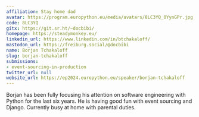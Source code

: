 ```yaml
---
affiliation: Stay home dad
avatar: https://program.europython.eu/media/avatars/8LC3YQ_0YynGPr.jpg
code: 8LC3YQ
gitx: https://git.sr.ht/~docbibi/
homepage: https://steadymonkey.eu/
linkedin_url: https://www.linkedin.com/in/btchakaloff/
mastodon_url: https://freiburg.social/@docbibi
name: Borjan Tchakaloff
slug: borjan-tchakaloff
submissions:
- event-sourcing-in-production
twitter_url: null
website_url: https://ep2024.europython.eu/speaker/borjan-tchakaloff
---
```


Borjan has been fully focusing his attention on software engineering with Python for the last six years.
He is having good fun with event sourcing and Django.
Currently busy at home with parental duties.
